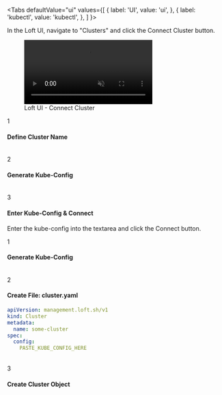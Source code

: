 
<Tabs
  defaultValue="ui"
  values={[
    { label: 'UI', value: 'ui', },
    { label: 'kubectl', value: 'kubectl', },
  ]
}>
<TabItem value="ui">

In the Loft UI, navigate to "Clusters" and click the <Highlight>Connect Cluster</Highlight> button.

<figure class="frame">
  <video controls loop autoplay="true" muted>
    <source src="/docs/media/ui/clusters/connect-cluster.mp4" type="video/mp4" />
  </video>
  <figcaption>Loft UI - Connect Cluster</figcaption>
</figure>

<Step>1</Step>

#### Define Cluster Name

<ChooseClusterNameFragment/>


<br/>
<Step>2</Step>

#### Generate Kube-Config

<CreateKubeConfigFragment/>


<br/>
<Step>3</Step>

#### Enter Kube-Config &amp; Connect
Enter the kube-config into the textarea and click the <Highlight>Connect</Highlight> button.


</TabItem>
<TabItem value="kubectl">


<Step>1</Step>

#### Generate Kube-Config

<CreateKubeConfigFragment/>


<br />
<Step>2</Step>

#### Create File: cluster.yaml

```yaml {7}
apiVersion: management.loft.sh/v1
kind: Cluster
metadata:
  name: some-cluster
spec:
  config:
    PASTE_KUBE_CONFIG_HERE
```

<br />
<Step>3</Step>

#### Create Cluster Object

<CreateClusterFragment/>

</TabItem>
</Tabs>
